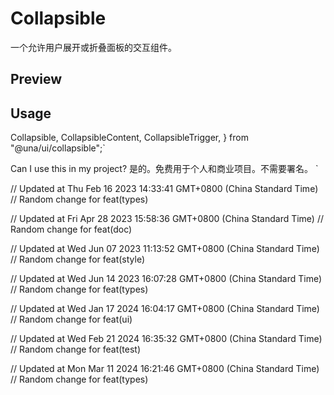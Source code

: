 

<Meta of={CollapsibleStories} />

<RadixPrimitiveDocsButton name='collapsible' />

# Collapsible

一个允许用户展开或折叠面板的交互组件。

## Preview

<Canvas of={CollapsibleStories.Default} />

## Usage

  Collapsible,
  CollapsibleContent,
  CollapsibleTrigger,
} from "@una/ui/collapsible";`

  <CollapsibleTrigger>Can I use this in my project?</CollapsibleTrigger>
  <CollapsibleContent>
    是的。免费用于个人和商业项目。不需要署名。
  </CollapsibleContent>
</Collapsible>`

<Source code={importCode} language='ts' dark />
<Source code={usageCode} language='tsx' dark />

// Updated at Thu Feb 16 2023 14:33:41 GMT+0800 (China Standard Time)
// Random change for feat(types)

// Updated at Fri Apr 28 2023 15:58:36 GMT+0800 (China Standard Time)
// Random change for feat(doc)

// Updated at Wed Jun 07 2023 11:13:52 GMT+0800 (China Standard Time)
// Random change for feat(style)

// Updated at Wed Jun 14 2023 16:07:28 GMT+0800 (China Standard Time)
// Random change for feat(types)

// Updated at Wed Jan 17 2024 16:04:17 GMT+0800 (China Standard Time)
// Random change for feat(ui)

// Updated at Wed Feb 21 2024 16:35:32 GMT+0800 (China Standard Time)
// Random change for feat(test)

// Updated at Mon Mar 11 2024 16:21:46 GMT+0800 (China Standard Time)
// Random change for feat(types)
